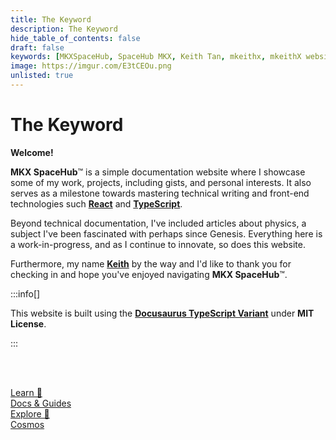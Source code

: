 ```yaml
---
title: The Keyword
description: The Keyword
hide_table_of_contents: false
draft: false
keywords: [MKXSpaceHub, SpaceHub MKX, Keith Tan, mkeithx, mkeithX website]
image: https://imgur.com/E3tCEOu.png
unlisted: true
---
```



# The Keyword

**Welcome!**

**MKX SpaceHub**™ is a simple documentation website where I showcase some of my work, projects, including gists, and personal interests. It also serves as a milestone towards mastering technical writing and front-end technologies such [**React**](https://react.dev/) and [**TypeScript**](https://www.typescriptlang.org/).

<!-- is one of my documentation projects where I share and showcase some of my work, projects, including gists, and personal interests. It also serves as a milestone toward mastering front-end technologies such [**React**](https://react.dev/) and [**TypeScript**](https://www.typescriptlang.org/). -->


Beyond technical documentation, I've included articles about physics, a subject I've been fascinated with perhaps since Genesis. Everything here is a work-in-progress, and as I continue to innovate, so does this website.

Furthermore, my name [**Keith**](./me) by the way and I'd like to thank you for checking in and hope you've enjoyed navigating **MKX SpaceHub**™.


:::info[]

This website is built using the [**Docusaurus TypeScript Variant**](/docs/contweaks/docusaurus/quick-start) under **MIT License**.

:::



<br></br>

<nav class="pagination-nav">
  <div class="pagination-nav__item">
    <a class="pagination-nav__link" href="/docs">
      <div class="pagination-nav__sublabel">Learn 📒</div>
      <div class="pagination-nav__label">Docs & Guides</div>
    </a>
  </div>
  <div class="pagination-nav__item pagination-nav__item--next">
    <a class="pagination-nav__link" href="cosmos/overview">
      <div class="pagination-nav__sublabel">Explore 🚀</div>
      <div class="pagination-nav__label">Cosmos</div>
    </a>
  </div>
</nav>